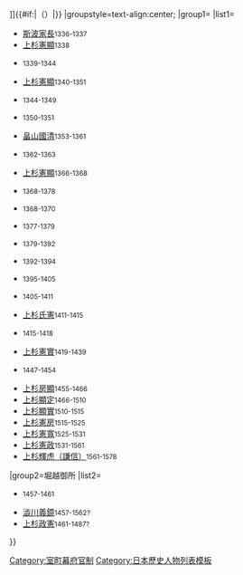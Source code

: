 {{Navbox
|bodyclass=hlist

|name=關東管領
|title=[[關東管領|{{#if:{{{2|}}}|{{{2|}}}|關東管領}}]]{{#if:{{{1|}}}|（{{{1|}}}）|}}
|groupstyle=text-align:center;
|group1={{tsl|ja|鎌倉府||鎌倉府}}
|list1=
*[[斯波家長]]<span style=font-size:smaller;>1336-1337</span>
*[[上杉憲顯]]<span style=font-size:smaller;>1338</span>
*{{tsl|ja|高師冬||高師冬}}<span style=font-size:smaller;>1339-1344</span>
*[[上杉憲顯]]<span style=font-size:smaller;>1340-1351</span>
*{{tsl|ja|高重茂||高重茂}}<span style=font-size:smaller;>1344-1349</span>
*{{tsl|ja|高師冬||高師冬}}<span style=font-size:smaller;>1350-1351</span>
*[[畠山國清]]<span style=font-size:smaller;>1353-1361</span>
*{{tsl|ja|高師有||高師有}}<span style=font-size:smaller;>1362-1363</span>
*[[上杉憲顯]]<span style=font-size:smaller;>1366-1368</span>
*{{tsl|ja|上杉能憲||上杉能憲}}<span style=font-size:smaller;>1368-1378</span>
*{{tsl|ja|上杉朝房||上杉朝房}}<span style=font-size:smaller;>1368-1370</span>
*{{tsl|ja|上杉憲春||上杉憲春}}<span style=font-size:smaller;>1377-1379</span>
*{{tsl|ja|上杉憲方||上杉憲方}}<span style=font-size:smaller;>1379-1392</span>
*{{tsl|ja|上杉憲孝||上杉憲孝}}<span style=font-size:smaller;>1392-1394</span>
*{{tsl|ja|上杉朝宗||上杉朝宗}}<span style=font-size:smaller;>1395-1405</span>
*{{tsl|ja|上杉憲定||上杉憲定}}<span style=font-size:smaller;>1405-1411</span>
*[[上杉禪秀|上杉氏憲]]<span style=font-size:smaller;>1411-1415</span>
*{{tsl|ja|上杉憲基||上杉憲基}}<span style=font-size:smaller;>1415-1418</span>
*[[上杉憲實]]<span style=font-size:smaller;>1419-1439</span>
*{{tsl|ja|上杉憲忠||上杉憲忠}}<span style=font-size:smaller;>1447-1454</span>
*[[上杉房顯]]<span style=font-size:smaller;>1455-1466</span>
*[[上杉顯定]]<span style=font-size:smaller;>1466-1510</span>
*[[上杉顯實]]<span style=font-size:smaller;>1510-1515</span>
*[[上杉憲房 (戰國時代)|上杉憲房]]<span style=font-size:smaller;>1515-1525</span>
*[[上杉憲寬]]<span style=font-size:smaller;>1525-1531</span>
*[[上杉憲政]]<span style=font-size:smaller;>1531-1561</span>
*[[上杉謙信|上杉輝虎（謙信）]]<span style=font-size:smaller;>1561-1578</span> 
|group2=堀越御所
|list2=
*{{tsl|ja|上杉教朝||上杉教朝}}<span style=font-size:smaller;>1457-1461</span>
*[[澁川義鏡]]<span style=font-size:smaller;>1457-1562?</span>
*[[上杉政憲]]<span style=font-size:smaller;>1461-1487?</span>
}}<noinclude>
[[Category:室町幕府官制]]
[[Category:日本歷史人物列表模板]]
</noinclude>